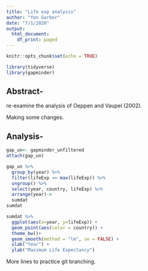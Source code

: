```yaml
---
title: "Life exp analysis"
author: "Yon Garber"
date: "7/1/2020"
output:
  html_document:
    df_print: paged
---
```


```r
knitr::opts_chunk$set(echo = TRUE)
```


```r
library(tidyverse)
library(gapminder)
```

## Abstract-

re-examine the analysis of Oeppen and Vaupel (2002).

Making some changes.

## Analysis-
```r
gap_un<- gapminder_unfiltered
attach(gap_un)
```
```r
gap_un %>% 
  group_by(year) %>% 
  filter(lifeExp == max(lifeExp)) %>% 
  ungroup() %>% 
  select(year, country, lifeExp) %>% 
  arrange(year)->
  sumdat
sumdat
```

```r
sumdat %>% 
  ggplot(aes(x=year, y=lifeExp)) +
  geom_point(aes(color = country)) +
  theme_bw()+
  geom_smooth(method = "lm", se = FALSE) +
  xlab("Year") +
  ylab("Maximum Life Expectancy") 
```


More lines to practice git branching. 





